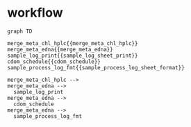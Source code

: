 # workflow
```
graph TD

merge_meta_chl_hplc{{merge_meta_chl_hplc}}
merge_meta_edna{{merge_meta_edna}}
sample_log_print{{sample_log_sheet_print}}
cdom_schedule{{cdom_schedule}}
sample_process_log_fmt{{sample_process_log_sheet_format}}

merge_meta_chl_hplc -->
merge_meta_edna -->
  sample_log_print 
merge_meta_edna -->
  cdom_schedule
merge_meta_edna -->
  sample_process_log_fmt 
```